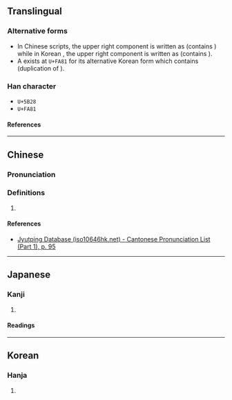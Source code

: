 {{character info/new}}
{{character info/new|0xfa81}}
==Translingual==

===Alternative forms===
* In Chinese scripts, the upper right component is written as <big>{{l|mul|兹}}</big> (contains {{l|mul|䒑}}) while in Korean {{w|hanja}}, the upper right component is written as <big>{{l|mul|茲}}</big> (contains {{l|mul|艹}}).
* A {{w|CJK Compatibility Ideographs|CJK compatibility ideograph}} exists at <code>U+FA81</code> for its alternative Korean form which contains <big>{{l|mul|玆}}</big> (duplication of {{l|mul|玄}}).

===Han character===
* <code>U+5B28</code> {{Han char|rn=38|rad=女|as=13|sn=16|four=44433|canj=VTVP|ids=⿰女慈(GHT),⿰女⿱茲心(K)}}
* <code>U+FA81</code> {{Han char|rn=38|rad=女|as=13|sn=17|four=|canj=VYIP|ids=⿰女⿱玆心}}

====References====
{{Han ref|kx=0272.340|dkj=06816|dj=0541.010|hdz=21085.200|uh=5B28}}
{{Han ref|uh=FA81}}

----

==Chinese==
{{zh-forms}}

===Pronunciation===
{{zh-pron
|m=cí
|c=ci4
|cat=
}}

===Definitions===
{{zh-hanzi}}

# {{rfdef|zh}}

====References====
* [http://www.iso10646hk.net/jp/document/download.jsp Jyutping Database (iso10646hk.net) - Cantonese Pronunciation List (Part 1), p. 95]

----

==Japanese==

===Kanji===
{{ja-kanji|grade=|rs=女14}}

# {{defn|lang=ja|sort=女14}}

====Readings====
{{ja-readings
|goon=じ
|kanon=し
}}

----

==Korean==

===Hanja===
{{ko-hanja|hangeul=자|rv=ja|mr=cha}}

# {{defn|lang=ko|sort=女14}}